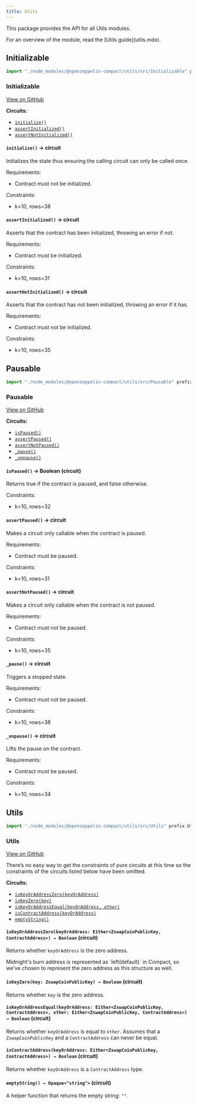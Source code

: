 ```yaml
---
title: Utils
---
```


This package provides the API for all Utils modules.

<Callout>
For an overview of the module, read the [Utils guide](utils.mdx).
</Callout>

## Initializable

```ts
import "./node_modules/@openzeppelin-compact/utils/src/Initializable" prefix Initializable_;
```

### Initializable

[View on GitHub](https://github.com/OpenZeppelin/compact-contracts/blob/main/contracts/utils/src/Initializable.compact)

**Circuits:**

- [`initialize()`](#initialize)
- [`assertInitialized()`](#assertinitialized)
- [`assertNotInitialized()`](#assertnotinitialized)

#### `initialize()` → circuit

Initializes the state thus ensuring the calling circuit can only be called once.

Requirements:

* Contract must not be initialized.

Constraints:

* k=10, rows=38

#### `assertInitialized()` → circuit

Asserts that the contract has been initialized, throwing an error if not.

Requirements:

* Contract must be initialized.

Constraints:

* k=10, rows=31

#### `assertNotInitialized()` → circuit

Asserts that the contract has not been initialized, throwing an error if it has.

Requirements:

* Contract must not be initialized.

Constraints:

* k=10, rows=35

## Pausable

```ts
import "./node_modules/@openzeppelin-compact/utils/src/Pausable" prefix Pausable_;
```

### Pausable

[View on GitHub](https://github.com/OpenZeppelin/compact-contracts/blob/main/contracts/utils/src/Pausable.compact)

**Circuits:**

- [`isPaused()`](#ispaused)
- [`assertPaused()`](#assertpaused)
- [`assertNotPaused()`](#assertnotpaused)
- [`_pause()`](#_pause)
- [`_unpause()`](#_unpause)

#### `isPaused()` → Boolean (circuit)

Returns true if the contract is paused, and false otherwise.

Constraints:

* k=10, rows=32

#### `assertPaused()` → circuit

Makes a circuit only callable when the contract is paused.

Requirements:

* Contract must be paused.

Constraints:

* k=10, rows=31

#### `assertNotPaused()` → circuit

Makes a circuit only callable when the contract is not paused.

Requirements:

* Contract must not be paused.

Constraints:

* k=10, rows=35

#### `_pause()` → circuit

Triggers a stopped state.

Requirements:

* Contract must not be paused.

Constraints:

* k=10, rows=38

#### `_unpause()` → circuit

Lifts the pause on the contract.

Requirements:

* Contract must be paused.

Constraints:

* k=10, rows=34

## Utils

```ts
import "./node_modules/@openzeppelin-compact/utils/src/Utils" prefix Utils_;
```

### Utils

[View on GitHub](https://github.com/OpenZeppelin/compact-contracts/blob/main/contracts/utils/src/Utils.compact)

<Callout>
There’s no easy way to get the constraints of pure circuits at this time so the constraints of the circuits listed below have been omitted.
</Callout>

**Circuits:**

- [`isKeyOrAddressZero(keyOrAddress)`](#iskeyoraddresszero)
- [`isKeyZero(key)`](#iskeyzero)
- [`isKeyOrAddressEqual(keyOrAddress, other)`](#iskeyoraddressequal)
- [`isContractAddress(keyOrAddress)`](#iscontractaddress)
- [`emptyString()`](#emptystring)

#### `isKeyOrAddressZero(keyOrAddress: Either<ZswapCoinPublicKey, ContractAddress>) → Boolean` (circuit)

Returns whether `keyOrAddress` is the zero address.

<Callout>
Midnight's burn address is represented as `left<ZswapCoinPublicKey, ContractAddress>(default<ZswapCoinPublicKey>)` in Compact, so we've chosen to represent the zero address as this structure as well.
</Callout>

#### `isKeyZero(key: ZswapCoinPublicKey) → Boolean` (circuit)

Returns whether `key` is the zero address.

#### `isKeyOrAddressEqual(keyOrAddress: Either<ZswapCoinPublicKey, ContractAddress>, other: Either<ZswapCoinPublicKey, ContractAddress>) → Boolean` (circuit)

Returns whether `keyOrAddress` is equal to `other`. Assumes that a `ZswapCoinPublicKey` and a `ContractAddress` can never be equal.

#### `isContractAddress(keyOrAddress: Either<ZswapCoinPublicKey, ContractAddress>) → Boolean` (circuit)

Returns whether `keyOrAddress` is a `ContractAddress` type.

#### `emptyString() → Opaque<"string">` (circuit)

A helper function that returns the empty string: `""`.
